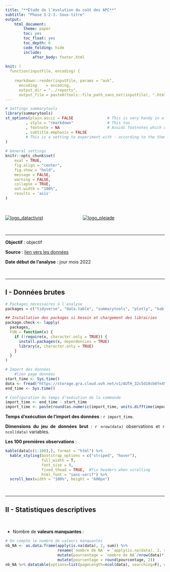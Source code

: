 ```yaml
---
title: "**Étude de l’évolution du coût des APC**"
subtitle: "Phase 1-2-3. Sous-titre"
output: 
    html_document:
        theme: paper
        toc: yes
        toc_float: yes
        toc_depth: 6
        code_folding: hide
        include:
            after_body: footer.html
        
knit: (
  function(inputFile, encoding) { 
    
    rmarkdown::render(inputFile, params = "ask",  
      encoding    = encoding,
      output_dir = "../reports", 
      output_file = paste0(tools::file_path_sans_ext(inputFile), ".html")) })
---
```


<style>
body {
text-align: justify
}
</style> 


```r
# Settings summarytools
library(summarytools)
st_options(plain.ascii = FALSE               # This is very handy in all Rmd documents
         , style = "rmarkdown"               # This too
         , footnote = NA                     # Avoids footnotes which would clutter the results
         , subtitle.emphasis = FALSE
         # This is a setting to experiment with - according to the theme used, it might improve the headings layout
)
      
# General settings     
knitr::opts_chunk$set(
	eval = TRUE,
	fig.align = "center",
	fig.show = "hold",
	message = FALSE,
	warning = FALSE,
	collapse = TRUE,
	out.width = "100%",
    results = 'asis'
)
```

<br>

[![logo_datactivist](https://nextcloud.datactivist.coop/s/o53wzfMNnFosQni/preview)](https://datactivist.coop/fr/){width=25%} \ \ \ \ \ \ \ \ \ \ \ \ \ \ \ \ \ \ \ \ \ \ \ \ \ \ \ \ \ \ \ [![logo_pleiade](https://nextcloud.datactivist.coop/s/GnAMYqr7Ec3STFS/preview)](https://pleiade.nl/fr/){width=45%}

<br>

----

**Objectif** : objectif

**Source** : [lien vers les données]()

**Date début de l'analyse** : jour mois 2022


<br>

---

## I - Données brutes



```r
# Packages nécessaires à l'analyse
packages = c("tidyverse", "data.table", "summarytools", "plotly", "kableExtra", "knitr", "DT")

## Installation des packages si besoin et chargement des librairies
package.check <- lapply(
  packages,
  FUN = function(x) {
    if (!require(x, character.only = TRUE)) {
      install.packages(x, dependencies = TRUE)
      library(x, character.only = TRUE)
    }
  }
)

# Import des données
    #lien page données
start_time <- Sys.time()
data <- fread("https://storage.gra.cloud.ovh.net/v1/AUTH_32c5d10cb0fe4519b957064a111717e3/bso_dump/bso-publications-20220118.csv.gz", na.strings=c("","NA"))
end_time <- Sys.time()

# Configuration du temps d’exécution de la commande
import_time <- end_time - start_time
import_time <- paste(round(as.numeric(import_time, units.difftime(import_time)),2), units.difftime(import_time))
```

**Temps d'exécution de l'import des données** : `r import_time`.

**Dimensions du jeu de données brut** : `r nrow(data)` observations et `r ncol(data)` variables.

**Les 100 premières observations** :

```r
kable(data[c(1:100),], format = "html") %>% 
  kable_styling(bootstrap_options = c("striped", "hover"), 
                full_width = T, 
                font_size = 9, 
                fixed_thead = TRUE,  #fix headers when scrolling 
                html_font = "sans-serif") %>% 
  scroll_box(width = "100%", height = "600px")
```



<br>

---

## II - Statistiques descriptives

<br>

+ Nombre de **valeurs manquantes** : 

```r
# On compte le nombre de valeurs manquantes
nb_NA <- as.data.frame(apply(is.na(data), 2, sum)) %>% 
                       rename(`nombre de NA` = `apply(is.na(data), 2, sum)`) %>%
                       mutate(pourcentage = `nombre de NA`/nrow(data)*100) %>% 
                       mutate(pourcentage = round(pourcentage, 2))
nb_NA %>% datatable(options=list(pageLength=ncol(data), searching=F), width = '60%')
```

<br>
